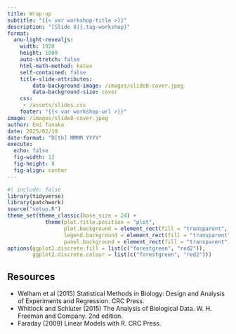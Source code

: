 ```yaml
---
title: Wrap-up
subtitle: "{{< var workshop-title >}}"
description: "[Slide 8]{.tag-workshop}"
format:
  anu-light-revealjs:
    width: 1920
    height: 1080
    auto-stretch: false
    html-math-method: katex
    self-contained: false
    title-slide-attributes:
        data-background-image: /images/slide8-cover.jpeg
        data-background-size: cover
    css: 
     - /assets/slides.css
    footer: "{{< var workshop-url >}}"
image: /images/slide8-cover.jpeg
author: Emi Tanaka
date: 2025/02/19
date-format: "D[th] MMMM YYYY"
execute: 
  echo: false
  fig-width: 12
  fig-height: 8
  fig-align: center
---
```



```r
#| include: false
library(tidyverse)
library(patchwork)
source("setup.R")
theme_set(theme_classic(base_size = 24) + 
            theme(plot.title.position = "plot",
                  plot.background = element_rect(fill = "transparent", color = "transparent"),
                  legend.background = element_rect(fill = "transparent"),
                  panel.background = element_rect(fill = "transparent")))
options(ggplot2.discrete.fill = list(c("forestgreen", "red2")),
        ggplot2.discrete.colour = list(c("forestgreen", "red2")))
```



## Resources

- Welham et al (2015) Statistical Methods in Biology: Design and Analysis of Experiments and Regression. CRC Press.
- Whitlock and Schluter (2015) The Analysis of Biological Data. W. H. Freeman and Company. 2nd edition.
- Faraday (2009) Linear Models with R. CRC Press.
